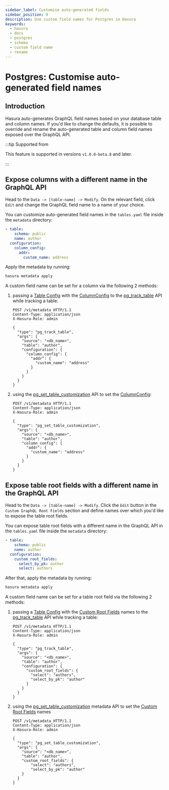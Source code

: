 ```yaml
---
sidebar_label: Customise auto-generated fields
sidebar_position: 9
description: Use custom field names for Postgres in Hasura
keywords:
  - hasura
  - docs
  - postgres
  - schema
  - custom field name
  - rename
---
```



# Postgres: Customise auto-generated field names

## Introduction

Hasura auto-generates GraphQL field names based on your database table
and column names. If you'd like to change the defaults, it is possible
to override and rename the auto-generated table and column field names
exposed over the GraphQL API.

:::tip Supported from

This feature is supported in versions `v1.0.0-beta.8` and later.

:::

## Expose columns with a different name in the GraphQL API

<Tabs className="api-tabs">
<TabItem value="console" label="Console">

Head to the `Data -> [table-name] -> Modify`. On the relevant field,
click `Edit` and change the GraphQL field name to a name of your choice.

<Thumbnail
  src="/img/graphql/core/schema/custom-field-name-column.png"
  alt="Customise GraphQL field name"
/>

</TabItem>
<TabItem value="cli" label="CLI">

You can customize auto-generated field names in the `tables.yaml` file
inside the `metadata` directory:

```yaml {4-6}
- table:
    schema: public
    name: author
  configuration:
    column_config:
      addr:
        custom_name: address
```

Apply the metadata by running:

```bash
hasura metadata apply
```

</TabItem>
<TabItem value="api" label="API">

A custom field name can be set for a column via the following 2 methods:

1.  passing a [Table Config](/graphql/core/api-reference/syntax-defs.mdx#table-config) with the [ColumnConfig](/graphql/core/api-reference/syntax-defs.mdx#columnconfig) to the
    [pg_track_table](/graphql/core/api-reference/metadata-api/table-view.mdx#metadata-pg-track-table) API while tracking a table:

    ```http
    POST /v1/metadata HTTP/1.1
    Content-Type: application/json
    X-Hasura-Role: admin

    {
      "type": "pg_track_table",
      "args": {
        "source": "<db_name>",
        "table": "author",
        "configuration": {
          "column_config": {
            "addr": {
              "custom_name": "address"
            }
          }
        }
      }
    }
    ```

2.  using the [pg_set_table_customization](/graphql/core/api-reference/metadata-api/table-view.mdx#metadata-pg-set-table-customization) API to set the
    [ColumnConfig](/graphql/core/api-reference/syntax-defs.mdx#columnconfig):

    ```http
    POST /v1/metadata HTTP/1.1
    Content-Type: application/json
    X-Hasura-Role: admin

    {
      "type": "pg_set_table_customization",
      "args": {
        "source": "<db_name>",
        "table": "author",
        "column_config": {
          "addr": {
            "custom_name": "address"
          }
        }
      }
    }
    ```

</TabItem>
</Tabs>

## Expose table root fields with a different name in the GraphQL API

<Tabs className="api-tabs">
<TabItem value="console" label="Console">

Head to the `Data -> [table-name] -> Modify`. Click the `Edit` button in
the `Custom GraphQL Root Fields` section and define names over which
you'd like to expose the table root fields.

<Thumbnail
  src="/img/graphql/core/schema/custom-field-name-root-fields.png"
  alt="Customise GraphQL root field"
/>

</TabItem>
<TabItem value="cli" label="CLI">

You can expose table root fields with a different name in the GraphQL
API in the `tables.yaml` file inside the `metadata` directory:

```yaml {4-7}
- table:
    schema: public
    name: author
  configuration:
    custom_root_fields:
      select_by_pk: author
      select: authors
```

After that, apply the metadata by running:

```bash
hasura metadata apply
```

</TabItem>
<TabItem value="api" label="API">

A custom field name can be set for a table root field via the following
2 methods:

1.  passing a [Table Config](/graphql/core/api-reference/syntax-defs.mdx#table-config) with the [Custom Root Fields](/graphql/core/api-reference/syntax-defs.mdx#custom-root-fields) names to the
    [pg_track_table](/graphql/core/api-reference/metadata-api/table-view.mdx#metadata-pg-track-table) API while tracking a table:

    ```http
    POST /v1/metadata HTTP/1.1
    Content-Type: application/json
    X-Hasura-Role: admin

    {
      "type": "pg_track_table",
      "args": {
        "source": "<db_name>",
        "table": "author",
        "configuration": {
          "custom_root_fields": {
            "select": "authors",
            "select_by_pk": "author"
          }
        }
      }
    }
    ```

2.  using the [pg_set_table_customization](/graphql/core/api-reference/metadata-api/table-view.mdx#metadata-pg-set-table-customization) metadata API to set
    the [Custom Root Fields](/graphql/core/api-reference/syntax-defs.mdx#custom-root-fields) names

    ```http
    POST /v1/metadata HTTP/1.1
    Content-Type: application/json
    X-Hasura-Role: admin

    {
      "type": "pg_set_table_customization",
      "args": {
        "source": "<db_name>",
        "table": "author",
        "custom_root_fields": {
            "select": "authors",
            "select_by_pk": "author"
        }
      }
    }
    ```

</TabItem>
</Tabs>